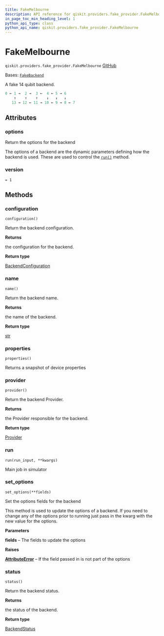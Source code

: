```yaml
---
title: FakeMelbourne
description: API reference for qiskit.providers.fake_provider.FakeMelbourne
in_page_toc_min_heading_level: 1
python_api_type: class
python_api_name: qiskit.providers.fake_provider.FakeMelbourne
---
```


# FakeMelbourne

<span id="qiskit.providers.fake_provider.FakeMelbourne" />

`qiskit.providers.fake_provider.FakeMelbourne` [GitHub](https://github.com/qiskit/qiskit/tree/stable/0.45/qiskit/providers/fake_provider/backends/melbourne/fake_melbourne.py "view source code")

Bases: [`FakeBackend`](providers_fake_provider#qiskit.providers.fake_provider.FakeBackend "qiskit.providers.fake_provider.fake_backend.FakeBackend")

A fake 14 qubit backend.

```python
0 ← 1 →  2 →  3 ←  4 ← 5 → 6
    ↑    ↑    ↑    ↓   ↓   ↓
   13 → 12 ← 11 → 10 ← 9 → 8 ← 7
```

## Attributes

<span id="qiskit.providers.fake_provider.FakeMelbourne.options" />

### options

Return the options for the backend

The options of a backend are the dynamic parameters defining how the backend is used. These are used to control the [`run()`](#qiskit.providers.fake_provider.FakeMelbourne.run "qiskit.providers.fake_provider.FakeMelbourne.run") method.

<span id="qiskit.providers.fake_provider.FakeMelbourne.version" />

### version

`= 1`

## Methods

### configuration

<span id="qiskit.providers.fake_provider.FakeMelbourne.configuration" />

`configuration()`

Return the backend configuration.

**Returns**

the configuration for the backend.

**Return type**

[BackendConfiguration](qiskit.providers.models.BackendConfiguration "qiskit.providers.models.BackendConfiguration")

### name

<span id="qiskit.providers.fake_provider.FakeMelbourne.name" />

`name()`

Return the backend name.

**Returns**

the name of the backend.

**Return type**

[str](https://docs.python.org/3/library/stdtypes.html#str "(in Python v3.12)")

### properties

<span id="qiskit.providers.fake_provider.FakeMelbourne.properties" />

`properties()`

Returns a snapshot of device properties

### provider

<span id="qiskit.providers.fake_provider.FakeMelbourne.provider" />

`provider()`

Return the backend Provider.

**Returns**

the Provider responsible for the backend.

**Return type**

[Provider](qiskit.providers.Provider "qiskit.providers.Provider")

### run

<span id="qiskit.providers.fake_provider.FakeMelbourne.run" />

`run(run_input, **kwargs)`

Main job in simulator

### set\_options

<span id="qiskit.providers.fake_provider.FakeMelbourne.set_options" />

`set_options(**fields)`

Set the options fields for the backend

This method is used to update the options of a backend. If you need to change any of the options prior to running just pass in the kwarg with the new value for the options.

**Parameters**

**fields** – The fields to update the options

**Raises**

[**AttributeError**](https://docs.python.org/3/library/exceptions.html#AttributeError "(in Python v3.12)") – If the field passed in is not part of the options

### status

<span id="qiskit.providers.fake_provider.FakeMelbourne.status" />

`status()`

Return the backend status.

**Returns**

the status of the backend.

**Return type**

[BackendStatus](qiskit.providers.models.BackendStatus "qiskit.providers.models.BackendStatus")

